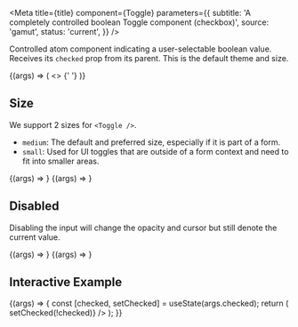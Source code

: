 

<Meta
  title={title}
  component={Toggle}
  parameters={{
    subtitle: 'A completely controlled boolean Toggle component (checkbox)',
    source: 'gamut',
    status: 'current',
  }}
/>

Controlled atom component indicating a user-selectable boolean value.
Receives its `checked` prop from its parent. This is the default theme and size.

<Canvas>
  <Story name="Toggle">
    {(args) => (
      <>
        <InteractiveToggle />
        <Toggle {...args} />{' '}
      </>
    )}
  </Story>
</Canvas>

<PropsTable story="Toggle" />

## Size

We support 2 sizes for `<Toggle />`.

- `medium`: The default and preferred size, especially if it is part of a form.
- `small`: Used for UI toggles that are outside of a form context and need to fit into smaller areas.

<Canvas>
  <Story name="medium" args={{ size: 'medium' }}>
    {(args) => <Toggle {...args} />}
  </Story>
  <Story name="small" args={{ size: 'small' }}>
    {(args) => <Toggle {...args} />}
  </Story>
</Canvas>

## Disabled

Disabling the input will change the opacity and cursor but still denote the current value.

<Canvas>
  <Story name="disabled" args={{ checked: false, disabled: true }}>
    {(args) => <Toggle {...args} />}
  </Story>
  <Story name="disabled-checked" args={{ checked: true, disabled: true }}>
    {(args) => <Toggle {...args} />}
  </Story>
</Canvas>

## Interactive Example

<Canvas>
  <Story name="interactive" args={{ label: 'interactive' }}>
    {(args) => {
      const [checked, setChecked] = useState(args.checked);
      return (
        <Toggle
          {...args}
          checked={checked}
          onChange={() => setChecked(!checked)}
        />
      );
    }}
  </Story>
</Canvas>
